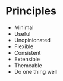 
# Principles

- Minimal
- Useful
- Unopinionated
- Flexible
- Consistent
- Extensible
- Themeable
- Do one thing well

